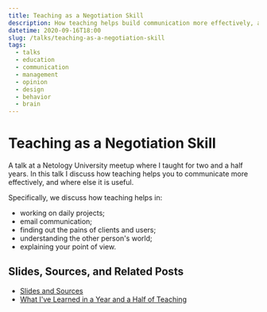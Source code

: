 ```yaml
---
title: Teaching as a Negotiation Skill
description: How teaching helps build communication more effectively, and where else it proves useful.
datetime: 2020-09-16T18:00
slug: /talks/teaching-as-a-negotiation-skill
tags:
  - talks
  - education
  - communication
  - management
  - opinion
  - design
  - behavior
  - brain
---
```


# Teaching as a Negotiation Skill

A talk at a Netology University meetup where I taught for two and a half years. In this talk I discuss how teaching helps you to communicate more effectively, and where else it is useful.

Specifically, we discuss how teaching helps in:

- working on daily projects;
- email communication;
- finding out the pains of clients and users;
- understanding the other person's world;
- explaining your point of view.

## Slides, Sources, and Related Posts

- [Slides and Sources](https://bespoyasov.me/slides/teaching-as-a-negotiation-skill/)
- [What I've Learned in a Year and a Half of Teaching](/blog/one-and-a-half-year-of-teaching)
